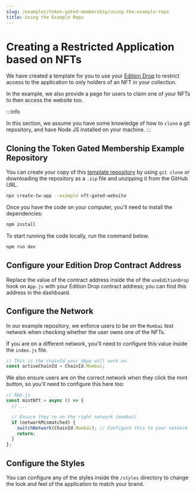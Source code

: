 ```yaml
---
slug: /examples/token-gated-membership/using-the-example-repo
title: Using the Example Repo
---
```


# Creating a Restricted Application based on NFTs

We have created a template for you to use your [Edition Drop](/pre-built-contracts/edition-drop) to restrict access to
the application to only holders of an NFT in your collection.

In the example, we also provide a page for users to claim one of your NFTs to then access the website too.

:::info

In this section, we assume you have some knowledge of how to `clone` a git repository,
and have Node JS installed on your machine.
:::

## Cloning the Token Gated Membership Example Repository

You can create your copy of this [template repository](https://github.com/thirdweb-example/NFT-Gated-Website)
by using `git clone` or downloading the repository as a `.zip` file and unzipping it from the GitHub URL.

```bash
npx create-tw-app --example nft-gated-website
```

Once you have the code on your computer, you'll need to install the dependencies:

```bash npm2yarn
npm install
```

To start running the code locally, run the command below.

```bash npm2yarn
npm run dev
```

## Configure your Edition Drop Contract Address

Replace the value of the contract address inside the of the `useEditionDrop` hook on `App.js`
with your Edition Drop contract address; you can find this address in the dashboard.

## Configure the Network

In our example repository, we enforce users to be on the `Mumbai` test network when checking whether the user owns one of the NFTs.

If you are on a different network, you'll need to configure this value inside the `index.js` file.

```jsx
// This is the chainId your dApp will work on.
const activeChainId = ChainId.Mumbai;
```

We also ensure users are on the correct network when they click the mint button, so you'll need to configure this here too:

```jsx
// App.js
const mintNft = async () => {
  // ...

  // Ensure they're on the right network (mumbai)
  if (networkMismatched) {
    switchNetwork(ChainId.Mumbai); // Configure this to your network
    return;
  }
};
```

## Configure the Styles

You can configure any of the styles inside the `/styles` directory to change the look and feel of the
application to match your brand.
